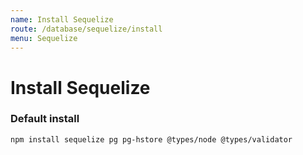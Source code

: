 ```yaml
---
name: Install Sequelize
route: /database/sequelize/install
menu: Sequelize
---
```


# Install Sequelize

### Default install

```bash
npm install sequelize pg pg-hstore @types/node @types/validator
```